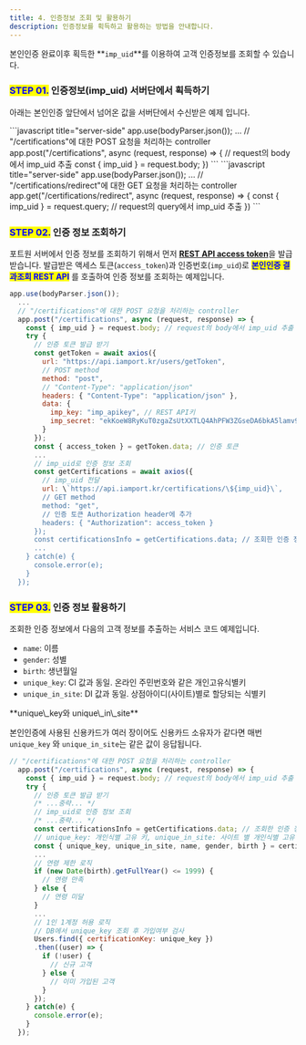 ```yaml
---
title: 4. 인증정보 조회 및 활용하기
description: 인증정보를 획득하고 활용하는 방법을 안내합니다.
---
```



본인인증 완료이후 획득한 **`imp_uid`**를 이용하여 고객 인증정보를 조회할 수 있습니다.

### <mark style="color:blue;">**STEP 01.**</mark> 인증정보(imp_uid) 서버단에서 획득하기

아래는 본인인증 앞단에서 넘어온 값을 서버단에서 수신받은 예제 입니다.

<Tabs>
<Tab title="Node.js(팝업방식)">
```javascript title="server-side"
app.use(bodyParser.json());
  ...
  // "/certifications"에 대한 POST 요청을 처리하는 controller
  app.post("/certifications", async (request, response) => {
    // request의 body에서 imp_uid 추출
    const { imp_uid } = request.body; 
})
```

</Tab>

<Tab title="Node.js(리디렉션 방식)">
```javascript title="server-side"
app.use(bodyParser.json());
  ...
  // "/certifications/redirect"에 대한 GET 요청을 처리하는 controller
  app.get("/certifications/redirect", async (request, response) => {
    const { imp_uid } = request.query; // request의 query에서 imp_uid 추출
})
```

</Tab>
</Tabs>

### <mark style="color:blue;">**STEP 02.**</mark> 인증 정보 조회하기

포트원 서버에서 인증 정보를 조회하기 위해서 먼저 [**REST API access token**](../../api/rest-api-access-token)을 발급받습니다. 발급받은 액세스 토큰(`access_token`)과 인증번호(`imp_uid`)로 <mark style="color:blue;">**본인인증 결과조회 REST API**</mark> 를 호출하여 인증 정보를 조회하는 예제입니다.

```javascript title="server-side"
app.use(bodyParser.json());
  ...
  // "/certifications"에 대한 POST 요청을 처리하는 controller
  app.post("/certifications", async (request, response) => {
    const { imp_uid } = request.body; // request의 body에서 imp_uid 추출
    try {
      // 인증 토큰 발급 받기
      const getToken = await axios({
        url: "https://api.iamport.kr/users/getToken",
        // POST method
        method: "post",
        // "Content-Type": "application/json"
        headers: { "Content-Type": "application/json" },
        data: {
          imp_key: "imp_apikey", // REST API키
          imp_secret: "ekKoeW8RyKuT0zgaZsUtXXTLQ4AhPFW3ZGseDA6bkA5lamv9OqDMnxyeB9wqOsuO9W3Mx9YSJ4dTqJ3f" // REST API Secret
        }
      });
      const { access_token } = getToken.data; // 인증 토큰
      ...
      // imp_uid로 인증 정보 조회
      const getCertifications = await axios({
        // imp_uid 전달
        url: \`https://api.iamport.kr/certifications/\${imp_uid}\`,
        // GET method
        method: "get",
        // 인증 토큰 Authorization header에 추가
        headers: { "Authorization": access_token }
      });
      const certificationsInfo = getCertifications.data; // 조회한 인증 정보
      ...
    } catch(e) {
      console.error(e);
    }
  });
```

### <mark style="color:blue;">**STEP 03.**</mark> 인증 정보 활용하기

조회한 인증 정보에서 다음의 고객 정보를 추출하는 서비스 코드 예제입니다.

- `name`: 이름
- `gender`: 성별
- `birth`: 생년월일
- `unique_key`: CI 값과 동일. 온라인 주민번호와 같은 개인고유식별키
- `unique_in_site`: DI 값과 동일. 상점아이디(사이트)별로 할당되는 식별키

<Hint style="info">
**unique\_key와 unique\_in\_site**

본인인증에 사용된 신용카드가 여러 장이어도 신용카드 소유자가 같다면 매번 `unique_key` 와 `unique_in_site`는 같은 값이 응답됩니다.

</Hint>

```javascript title="Node.js"
// "/certifications"에 대한 POST 요청을 처리하는 controller
  app.post("/certifications", async (request, response) => {
    const { imp_uid } = request.body; // request의 body에서 imp_uid 추출
    try {
      // 인증 토큰 발급 받기
      /* ...중략... */
      // imp_uid로 인증 정보 조회
      /* ...중략... */
      const certificationsInfo = getCertifications.data; // 조회한 인증 정보
      // unique_key: 개인식별 고유 키, unique_in_site: 사이트 별 개인식별 고유 키
      const { unique_key, unique_in_site, name, gender, birth } = certificationsInfo;
      ...
      // 연령 제한 로직
      if (new Date(birth).getFullYear() <= 1999) {
        // 연령 만족
      } else {
        // 연령 미달
      }
      ...
      // 1인 1계정 허용 로직
      // DB에서 unique_key 조회 후 가입여부 검사
      Users.find({ certificationKey: unique_key })
      .then((user) => {
        if (!user) {
          // 신규 고객
        } else {
          // 이미 가입된 고객
        }
      });
    } catch(e) {
      console.error(e);
    }
  });
```
